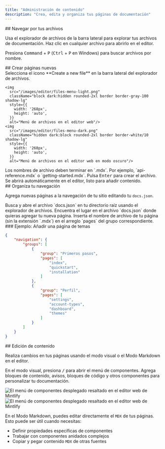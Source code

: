 ```yaml
---
title: "Administración de contenido"
description: "Crea, edita y organiza tus páginas de documentación"
---
```


<div id="navigating-your-files">
  ## Navegar por tus archivos
</div>

Usa el explorador de archivos de la barra lateral para explorar tus archivos de documentación. Haz clic en cualquier archivo para abrirlo en el editor.

Presiona <kbd>Command</kbd> + <kbd>P</kbd> (<kbd>Ctrl</kbd> + <kbd>P</kbd> en Windows) para buscar archivos por nombre.

<div id="creating-new-pages">
  ## Crear páginas nuevas
</div>

<Steps>
  <Step title="Crear un archivo nuevo">
    Selecciona el icono **Create a new file** en la barra lateral del explorador de archivos.
    
    <img
      src="/images/editor/files-menu-light.png"
      className="block dark:hidden rounded-2xl border border-gray-100 shadow-lg"
      style={{
        width: '268px',
        height: 'auto',
      }}
      alt="Menú de archivos en el editor web"/>
    <img
      src="/images/editor/files-menu-dark.png"
      className="hidden dark:block rounded-2xl border border-white/10 shadow-lg"
      style={{
        width: '268px',
        height: 'auto',
      }}
      alt="Menú de archivos en el editor web en modo oscuro"/>
  </Step>
  <Step title="Introducir un nombre de archivo">
    Los nombres de archivo deben terminar en `.mdx`. Por ejemplo, `api-reference.mdx` o `getting-started.mdx`.
  </Step>
  <Step title="Crear y abrir">
    Pulsa <kbd>Enter</kbd> para crear el archivo. Se abrirá automáticamente en el editor, listo para añadir contenido.
  </Step>
</Steps>

<div id="organizing-your-navigation">
  ## Organiza tu navegación
</div>

Agrega nuevas páginas a la navegación de tu sitio editando tu `docs.json`.

<Steps>
  <Step title="Open docs.json">
    Busca y abre el archivo `docs.json` en tu directorio raíz usando el explorador de archivos.
  </Step>
  <Step title="Locate the navigation section">
    Encuentra el lugar en el archivo `docs.json` donde quieras agregar tu nueva página.
  </Step>
  <Step title="Add your page">
    Inserta el nombre de archivo de tu página (sin la extensión `.mdx`) en el arreglo `pages` del grupo correspondiente.
  </Step>
</Steps>

<div id="example-adding-a-themes-page">
  ### Ejemplo: Añadir una página de temas
</div>

```json title="Adding a themes page to the Profile group" highlight="18"
{
    "navigation": {
        "groups": [
            {
                "group": "Primeros pasos",
                "pages": [
                    "index",
                    "quickstart", 
                    "installation"
                ]
            },
            {
                "group": "Perfil",
                "pages": [
                    "settings",
                    "account-types", 
                    "dashboard",
                    "themes"
                ]
            }
        ]
    }
}
```


<div id="editing-content">
  ## Edición de contenido
</div>

Realiza cambios en tus páginas usando el modo visual o el Modo Markdown en el editor.

En el modo visual, presiona <kbd>/</kbd> para abrir el menú de componentes. Agrega bloques de contenido, avisos, bloques de código y otros componentes para personalizar tu documentación.

<Frame>
  <img 
    src="/images/editor/component-menu-light.png" 
    alt="El menú de componentes desplegado resaltado en el editor web de Mintlify" 
    className="block dark:hidden" 
  />
  <img 
    src="/images/editor/component-menu-dark.png" 
    alt="El menú de componentes desplegado resaltado en el editor web de Mintlify" 
    className="hidden dark:block" 
  />
</Frame>

En el Modo Markdown, puedes editar directamente el `MDX` de tus páginas. Esto puede ser útil cuando necesitas:

- Definir propiedades específicas de componentes
- Trabajar con componentes anidados complejos
- Copiar y pegar contenido `MDX` de otras fuentes